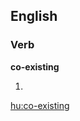 ==English==

===Verb===
'''co-existing'''

# {{present participle of|[[co-exist]]}}

[[hu:co-existing]]